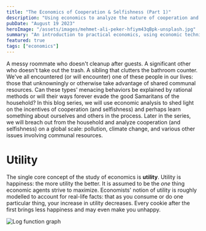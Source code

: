 ```yaml
---
title: "The Economics of Cooperation & Selfishness (Part 1)"
description: "Using economics to analyze the nature of cooperation and selfishness"
pubDate: "August 19 2023"
heroImage: "/assets/images/mehmet-ali-peker-hfiym43qBpk-unsplash.jpg"
summary: "An introduction to practical economics, using economic techniques to analyze the nature of cooperation and selfishness."
featured: true
tags: ["economics"]
---
```




A messy roommate who doesn't cleanup after guests. A significant other who doesn't take out the trash. 
A sibling that clutters the bathroom counter. We've all encountered (or will encounter) one of these people in our lives: 
those that unknowningly or otherwise take advantage of shared communal resources. Can these types' menacing behaviors be explained 
by rational methods or will their ways forever evade the good Samaritans of the household? In this blog series, we will use 
economic analysis to shed light on the incentives of cooperation (and selfishness) and perhaps learn something about ourselves and 
others in the process. Later in the series, we will breach out from the household and analyze cooperation (and selfishness) 
on a global scale: pollution, climate change, and various other issues involving communal resources.

# Utility

The single core concept of the study of economics is **utility**. Utility is happiness: the more utility the better. It is assumed 
to be the *one* thing economic agents strive to maximize. Economists' notion of utility is roughly modelled 
to account for real-life facts: that as you consume or do one particular thing, your increase in utility decreases. Every cookie 
after the first brings less happiness and may even make you unhappy.

<Image src={LogImage} alt="Log function graph"/>

<Accordion>
  <AccordionItem header="MATH">
    <Latex formula='E=mc^2'/>
    <Latex formula='E=mc^2'/>
    <Latex formula='E=mc^2'/>
    <Latex formula='E=mc^2'/>
  </AccordionItem>
</Accordion>
